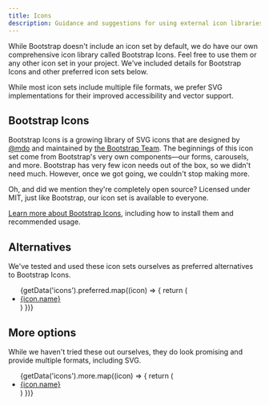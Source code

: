 ```yaml
---
title: Icons
description: Guidance and suggestions for using external icon libraries with Bootstrap.
---
```



While Bootstrap doesn't include an icon set by default, we do have our own comprehensive icon library called Bootstrap Icons. Feel free to use them or any other icon set in your project. We've included details for Bootstrap Icons and other preferred icon sets below.

While most icon sets include multiple file formats, we prefer SVG implementations for their improved accessibility and vector support.

## Bootstrap Icons

Bootstrap Icons is a growing library of SVG icons that are designed by [@mdo](https://github.com/mdo) and maintained by [the Bootstrap Team](https://github.com/orgs/twbs/people). The beginnings of this icon set come from Bootstrap's very own components—our forms, carousels, and more. Bootstrap has very few icon needs out of the box, so we didn't need much. However, once we got going, we couldn't stop making more.

Oh, and did we mention they're completely open source? Licensed under MIT, just like Bootstrap, our icon set is available to everyone.

[Learn more about Bootstrap Icons]([[config:icons]]), including how to install them and recommended usage.

## Alternatives

We've tested and used these icon sets ourselves as preferred alternatives to Bootstrap Icons.

<ul>
{getData('icons').preferred.map((icon) => {
  return (
    <li><a href={icon.website}>{icon.name}</a></li>
  )
})}
</ul>

## More options

While we haven't tried these out ourselves, they do look promising and provide multiple formats, including SVG.

<ul>
{getData('icons').more.map((icon) => {
  return (
    <li><a href={icon.website}>{icon.name}</a></li>
  )
})}
</ul>
